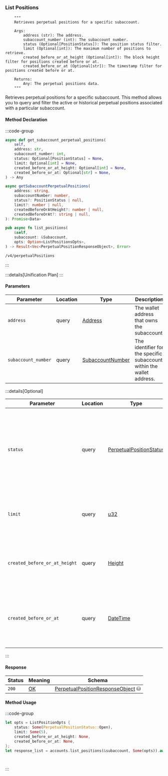 ### List Positions

        """
        Retrieves perpetual positions for a specific subaccount.

        Args:
            address (str): The address.
            subaccount_number (int): The subaccount number.
            status (Optional[PositionStatus]): The position status filter.
            limit (Optional[int]): The maximum number of positions to retrieve.
            created_before_or_at_height (Optional[int]): The block height filter for positions created before or at.
            created_before_or_at (Optional[str]): The timestamp filter for positions created before or at.

        Returns:
            Any: The perpetual positions data.
        """

Retrieves perpetual positions for a specific subaccount. This method allows you to query and filter the active or historical perpetual positions associated with a particular subaccount.

#### Method Declaration

:::code-group

```python [Python]
async def get_subaccount_perpetual_positions(
    self,
    address: str,
    subaccount_number: int,
    status: Optional[PositionStatus] = None,
    limit: Optional[int] = None,
    created_before_or_at_height: Optional[int] = None,
    created_before_or_at: Optional[str] = None,
) -> Any
```

```typescript [TypeScript]
async getSubaccountPerpetualPositions(
    address: string,
    subaccountNumber: number,
    status?: PositionStatus | null,
    limit?: number | null,
    createdBeforeOrAtHeight?: number | null,
    createdBeforeOrAt?: string | null,
): Promise<Data> 
```

```rust [Rust]
pub async fn list_positions(
    &self,
    subaccount: &Subaccount,
    opts: Option<ListPositionsOpts>,
) -> Result<Vec<PerpetualPositionResponseObject>, Error>
```

```url [API]
/v4/perpetualPositions
```

:::

:::details[Unification Plan]
:::

#### Parameters

| Parameter           | Location | Type               | Description                                                           |
| ------------------- | -------- | ------------------ | --------------------------------------------------------------------- |
| `address`           | query    | [Address]          | The wallet address that owns the subaccount.                          |
| `subaccount_number` | query    | [SubaccountNumber] | The identifier for the specific subaccount within the wallet address. |

:::details[Optional]

| Parameter                     | Location | Type                      | Description                                                  |
| ----------------------------- | -------- | ------------------------- | ------------------------------------------------------------ |
| `status`                      | query    | [PerpetualPositionStatus] | Filter to retrieve positions with a specific status. If not provided, all positions will be returned regardless of status. |
| `limit`                       | query    | [u32]                     | Maximum number of asset positions to return in the response. |
| `created_before_or_at_height` | query    | [Height]                  | Restricts results to positions created at or before a specific blockchain height. |
| `created_before_or_at`        | query    | [DateTime]                | Restricts results to positions created at or before a specific timestamp (ISO 8601 format). |

:::

#### Response

| Status | Meaning     | Schema                              |
| ------ | ----------- | ----------------------------------- |
| `200`  | [OK]        | [PerpetualPositionResponseObject] ⛁ |

#### Method Usage

:::code-group

```rust [Rust]
let opts = ListPositionOpts {
    status: Some(PerpetualPositionStatus::Open),
    limit: Some(5),
    created_before_or_at_height: None,
    created_before_or_at: None,
};
let response_list = accounts.list_positions(&subaccount, Some(opts)).await?;
```

```python [Python]

```

```typescript [TypeScript]

```

:::

[Address]: /types/address
[SubaccountNumber]: /types/subaccount_number
[PerpetualPositionStatus]: /types/perpetual_position_status
[OK]: https://datatracker.ietf.org/doc/html/rfc7231#section-6.3.1
[PerpetualPositionResponseObject]: /types/perpetual_position_response_object
[u32]: /types/u32
[Height]: /types/height
[DateTime]: /types/date_time
